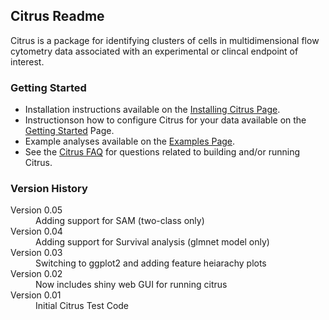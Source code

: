 ==Citrus Readme==
Citrus is a package for identifying clusters of cells in multidimensional flow cytometry data associated with an experimental or clincal endpoint of interest.

===Getting Started===
* Installation instructions available on the [[https://github.com/nolanlab/citrus/wiki/Installing-Citrus|Installing Citrus Page]].
* Instructionson how to configure Citrus for your data available on the  [[https://github.com/nolanlab/citrus/wiki/Getting-Started|Getting Started]] Page.
* Example analyses available on the [[https://github.com/nolanlab/citrus/wiki/Examples|Examples Page]].
* See the [[https://github.com/nolanlab/citrus/wiki/Citrus-FAQ|Citrus FAQ]] for questions related to building and/or running Citrus.
===Version History===
;Version 0.05
: Adding support for SAM (two-class only)
;Version 0.04
: Adding support for Survival analysis (glmnet model only)
;Version 0.03
: Switching to ggplot2 and adding feature heiarachy plots
;Version 0.02
: Now includes shiny web GUI for running citrus
;Version 0.01
: Initial Citrus Test Code


